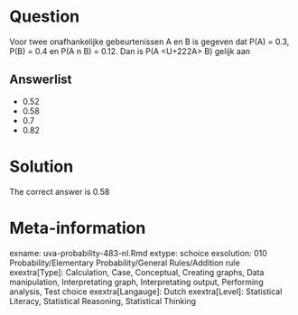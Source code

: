 Question
========

Voor twee onafhankelijke gebeurtenissen A en B is gegeven dat P(A) = 0.3, P(B) = 0.4 en P(A n B) = 0.12. Dan is P(A <U+222A> B) gelijk aan 

Answerlist
----------
* 0.52
* 0.58
* 0.7
* 0.82

Solution
========

The correct answer is  0.58 

Meta-information
================
exname: uva-probability-483-nl.Rmd 
extype: schoice 
exsolution: 010 
Probability/Elementary Probability/General Rules/Addition rule
exextra[Type]: Calculation, Case, Conceptual, Creating graphs, Data manipulation, Interpretating graph, Interpretating output, Performing analysis, Test choice 
exextra[Langauge]: Dutch 
exextra[Level]: Statistical Literacy, Statistical Reasoning, Statistical Thinking 
